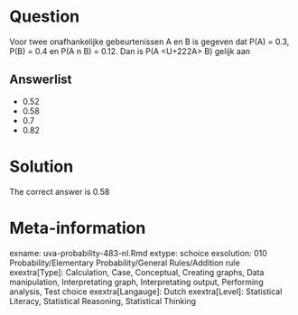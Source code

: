 Question
========

Voor twee onafhankelijke gebeurtenissen A en B is gegeven dat P(A) = 0.3, P(B) = 0.4 en P(A n B) = 0.12. Dan is P(A <U+222A> B) gelijk aan 

Answerlist
----------
* 0.52
* 0.58
* 0.7
* 0.82

Solution
========

The correct answer is  0.58 

Meta-information
================
exname: uva-probability-483-nl.Rmd 
extype: schoice 
exsolution: 010 
Probability/Elementary Probability/General Rules/Addition rule
exextra[Type]: Calculation, Case, Conceptual, Creating graphs, Data manipulation, Interpretating graph, Interpretating output, Performing analysis, Test choice 
exextra[Langauge]: Dutch 
exextra[Level]: Statistical Literacy, Statistical Reasoning, Statistical Thinking 
